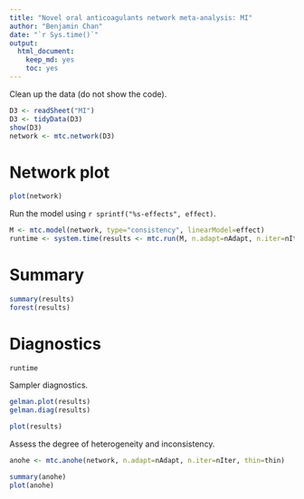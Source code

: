 ```yaml
---
title: "Novel oral anticoagulants network meta-analysis: MI"
author: "Benjamin Chan"
date: "`r Sys.time()`"
output: 
  html_document: 
    keep_md: yes
    toc: yes
---
```



Clean up the data (do not show the code).

```r
D3 <- readSheet("MI")
D3 <- tidyData(D3)
show(D3)
network <- mtc.network(D3)
```

# Network plot

```r
plot(network)
```

Run the model using `r sprintf("%s-effects", effect)`.

```r
M <- mtc.model(network, type="consistency", linearModel=effect)
runtime <- system.time(results <- mtc.run(M, n.adapt=nAdapt, n.iter=nIter, thin=thin))
```

# Summary

```r
summary(results)
forest(results)
```

# Diagnostics

```r
runtime
```

Sampler diagnostics.

```r
gelman.plot(results)
gelman.diag(results)
```

```r
plot(results)
```

Assess the degree of heterogeneity and inconsistency.

```r
anohe <- mtc.anohe(network, n.adapt=nAdapt, n.iter=nIter, thin=thin)
```

```r
summary(anohe)
plot(anohe)
```
